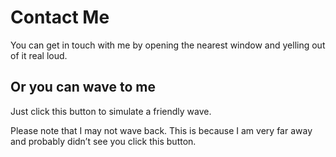 # Contact Me

You can get in touch with me by opening the nearest window and yelling out of it real loud.

## Or you can wave to me

Just click this button to simulate a friendly wave.

Please note that I may not wave back. This is because I am very far away and probably didn’t see you click this button.
